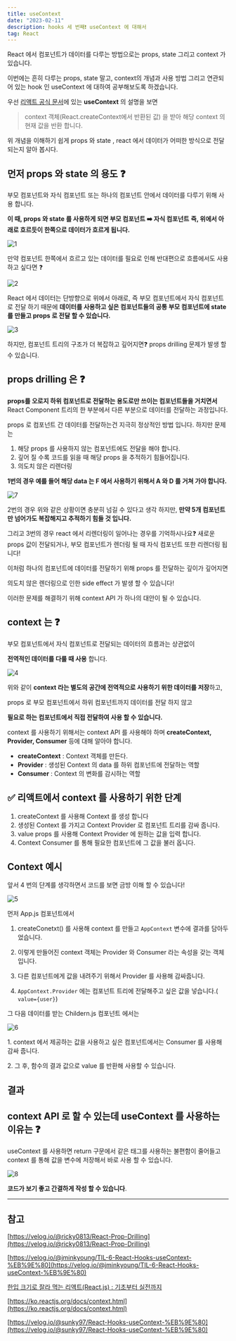 ```yaml
---
title: useContext
date: "2023-02-11"
description: hooks 세 번째❗️ useContext 에 대해서
tag: React
---
```


React 에서 컴포넌트가 데이터를 다루는 방법으로는 props, state 그리고 context 가 있습니다.

이번에는 흔히 다루는 props, state 말고, context의 개념과 사용 방법 그리고 연관되어 있는 hook 인
useContext 에 대하여 공부해보도록 하겠습니다.

우선 [리액트 공식 문서](https://ko.reactjs.org/docs/hooks-reference.html#usecontext)에 있는 **useContext** 의 설명을 보면

> context 객체(React.createContext에서 반환된 값) 을 받아 해당 context 의 현재 값을 반환 합니다.

위 개념을 이해하기 쉽게 props 와 state , react 에서 데이터가 어떠한 방식으로 전달되는지 알아 봅시다.

## **먼저 props 와 state 의 용도** ❓

부모 컴포넌트와 자식 컴포넌트 또는 하나의 컴포넌트 안에서 데이터를 다루기 위해 사용 합니다.

**이 때, props 와 state 를 사용하게 되면 부모 컴포넌트 ➡️ 자식 컴포넌트**
**즉, 위에서 아래로 흐르듯이 한쪽으로 데이터가 흐르게 됩니다.**

![1](https://user-images.githubusercontent.com/87301268/223927328-73a8da7f-8571-4948-a111-3af2f17424d9.png)

만약 컴포넌트 한쪽에서 흐르고 있는 데이터를 필요로 인해 반대편으로 흐름에서도 사용하고 싶다면 ❓

![2](https://user-images.githubusercontent.com/87301268/223927348-c00e4270-6e9d-428c-a13d-dd8875f8f1db.png)

React 에서 데이터는 단방향으로 위에서 아래로, 즉 부모 컴포넌트에서 자식 컴포넌트로 전달 하기 때문에 **데이터를 사용하고 싶은 컴포넌트들의 공통 부모 컴포넌트에 state 를 만들고 props 로 전달 할 수 있습니다.**

![3](https://user-images.githubusercontent.com/87301268/223927374-29f33164-c0f7-43e1-a37a-b0d410606b4a.png)

하지만, 컴포넌트 트리의 구조가 더 복잡하고 깊어지면❓
props drilling 문제가 발생 할 수 있습니다.

## **props drilling 은** ❓

**props를 오로지 하위 컴포넌트로 전달하는 용도로만 쓰이는 컴포넌트들을 거치면서**
React Component 트리의 한 부분에서 다른 부분으로 데이터를 전달하는 과정입니다.

props 로 컴포넌트 간 데이터를 전달하는건 지극히 정상적인 방법 입니다. 하지만 문제는

1.  해당 props 를 사용하지 않는 컴포넌트에도 전달을 해야 합니다.
2.  깊어 질 수록 코드를 읽을 때 해당 props 을 추적하기 힘들어집니다.
3.  의도치 않은 리렌더링

**1번의 경우 예를 들어 해당 data 는 F 에서 사용하기 위해서 A 와 D 를 거쳐 가야 합니다.**

![7](https://user-images.githubusercontent.com/87301268/223928214-56855d31-8a73-427f-b3e4-1e0aa69257cf.png)

2번의 경우 위와 같은 상황이면 충분히 넘길 수 있다고 생각 하지만,
**만약 5개 컴포넌트만 넘어가도 복잡해지고 추적하기 힘들 것 입니다.**

그리고 3번의 경우 react 에서 리렌더링이 일어나는 경우를 기억하시나요❓
새로운 props 값이 전달되거나, 부모 컴포넌트가 렌더링 될 때 자식 컴포넌트 또한 리렌더링 됩니다!

이처럼 하나의 컴포넌트에 데이터를 전달하기 위해 props 를 전달하는 깊이가 깊어지면

의도치 않은 렌더링으로 인한 side effect 가 발생 할 수 있습니다!

이러한 문제를 해결하기 위해 context API 가 하나의 대안이 될 수 있습니다.

## **context 는 ❓**

부모 컴포넌트에서 자식 컴포넌트로 전달되는 데이터의 흐름과는 상관없이

**전역적인 데이터를 다룰 때 사용** 합니다.

![4](https://user-images.githubusercontent.com/87301268/223928333-98ac38a9-1311-4447-a9d9-44bd32e8d30d.png)

위와 같이 **context 라는 별도의 공간에 전역적으로 사용하기 위한 데이터를 저장**하고,

props 로 부모 컴포넌트에서 하위 컴포넌트까지 데이터를 전달 하지 않고

**필요로 하는 컴포넌트에서 직접 전달하여 사용 할 수 있습니다.**

context 를 사용하기 위해서는 context API 를 사용해야 하며 **createContext, Provider, Consumer** 등에 대해 알아야 합니다.

-   **createContext** : Context 객체를 만든다.
-   **Provider** : 생성된 Context 의 data 를 하위 컴포넌트에 전달하는 역할
-   **Consumer** : Context 의 변화를 감시하는 역할

## **✅ 리액트에서 context 를 사용하기 위한 단계**

1.  createContext 를 사용해 Context 를 생성 합니다
2.  생성된 Context 를 가지고 Context Provider 로 컴포넌트 트리를 감싸 줍니다.
3.  value props 를 사용해 Context Provider 에 원하는 값을 입력 합니다.
4.  Context Consumer 를 통해 필요한 컴포넌트에 그 값을 불러 옵니다.

## **Context 예시**

앞서 4 번의 단계를 생각하면서 코드를 보면 금방 이해 할 수 있습니다!

![5](https://user-images.githubusercontent.com/87301268/223928654-94166655-d4cc-4d85-aaea-ef407ab69ac1.png)

먼저 App.js 컴포넌트에서

1.  createConetxt() 를 사용해 context 를 만들고 `AppContext` 변수에 결과를 담아두었습니다.

2.  이렇게 만들어진 context 객체는 Provider 와 Consumer 라는 속성을 갖는 객체 입니다.

3.  다른 컴포넌트에게 값을 내려주기 위해서 Provider 를 사용해 감싸줍니다.

4.  `AppContext.Provider` 에는 컴포넌트 트리에 전달해주고 싶은 값을 넣습니다.( `value={user}`)

그 다음 데이터를 받는 Childern.js 컴포넌트 에서는

![6](https://user-images.githubusercontent.com/87301268/223928110-bcbdd7d1-c1c4-49fd-b71f-0f1c4ceff2a7.png)

1\. context 에서 제공하는 값을 사용하고 싶은 컴포넌트에서는 Consumer 를 사용해 감싸 줍니다.

2\. 그 후, 함수의 결과 값으로 value 를 반환해 사용할 수 있습니다.

## **결과**

## **context API 로 할 수 있는데 useContext 를 사용하는 이유는** ❓

useContext 를 사용하면 return 구문에서 같은 태그를 사용하는 불편함이 줄어들고
context 를 통해 값을 변수에 저장해서 바로 사용 할 수 있습니다.

![8](https://user-images.githubusercontent.com/87301268/223928941-260f014f-2fb6-44f5-a02d-03671e4d77a3.png)

**코드가 보기 좋고 간결하게 작성 할 수 있습니다**.

---

## **참고**

[https://velog.io/@ricky0813/React-Prop-Drilling](https://velog.io/@ricky0813/React-Prop-Drilling)

[https://velog.io/@jminkyoung/TIL-6-React-Hooks-useContext-%EB%9E%80](https://velog.io/@jminkyoung/TIL-6-React-Hooks-useContext-%EB%9E%80)

[한입 크기로 잘라 먹는 리액트(React.js) : 기초부터 실전까지](https://www.inflearn.com/course/%ED%95%9C%EC%9E%85-%EB%A6%AC%EC%95%A1%ED%8A%B8)

[https://ko.reactjs.org/docs/context.html](https://ko.reactjs.org/docs/context.html)

[https://velog.io/@sunky97/React-Hooks-useContext-%EB%9E%80](https://velog.io/@sunky97/React-Hooks-useContext-%EB%9E%80)
